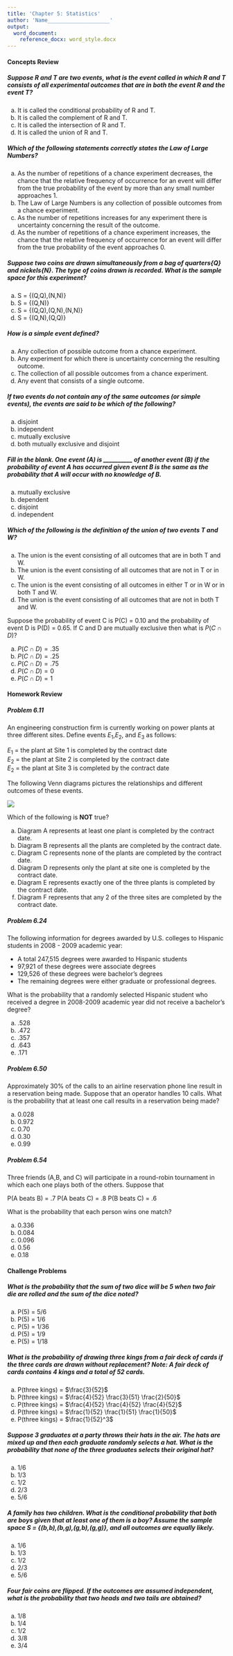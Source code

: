 ```yaml
---
title: 'Chapter 5: Statistics'
author: 'Name____________________'
output: 
  word_document:
    reference_docx: word_style.docx
---
```

<style>
  .pagebreak { page-break-before: always; }
</style>

#### Concepts Review

##### Suppose R and T are two events, what is the event called in which R and T consists of all experimental outcomes that are in both the event R and the event T?

a.	It is called the conditional probability of R and T.
b.	It is called the complement of R and T. 
c.	It is called the intersection of R and T. <answer>
d.	It is called the union of R and T.

##### Which of the following statements correctly states the Law of Large Numbers?

a.	As the number of repetitions of a chance experiment decreases, the chance that the relative frequency of occurrence for an event will differ from the true probability of the event by more than any small number approaches 1.
b.	The Law of Large Numbers is any collection of possible outcomes from a chance experiment.
c.	As the number of repetitions increases for any experiment there is uncertainty concerning the result of the outcome.
d.	As the number of repetitions of a chance experiment increases, the chance that the relative frequency of occurrence for an event will differ from the true probability of the event approaches 0. <answer>

##### Suppose two coins are drawn simultaneously from a bag of quarters{Q} and nickels{N}. The type of coins drawn is recorded. What is the sample space for this experiment?

a. S = {(Q,Q),(N,N)}
b. S = {(Q,N)}
c. S = {(Q,Q),(Q,N),(N,N)} <answer>
d. S = {(Q,N),(Q,Q)}

##### How is a simple event defined?

a.	Any collection of possible outcome from a chance experiment.
b.	Any experiment for which there is uncertainty concerning the resulting outcome.
c.	The collection of all possible outcomes from a chance experiment.
d.	Any event that consists of a single outcome. <answer>

##### If two events do not contain any of the same outcomes (or simple events), the events are said to be which of the following?

a.	disjoint
b.	independent
c.	mutually exclusive
d.	both mutually exclusive and disjoint <answer>

##### Fill in the blank. One event (A) is __________ of another event (B) if the probability of event A has occurred given event B is the same as the probability that A will occur with no knowledge of B.

a.	mutually exclusive
b.	dependent
c.	disjoint
d.	independent

##### Which of the following is the definition of the union of two events T and W?

a.	The union is the event consisting of all outcomes that are in both T and W.
b.	The union is the event consisting of all outcomes that are not in T or in W.
c.	The union is the event consisting of all outcomes in either T or in W or in both T and W. <answer>
d.	The union is the event consisting of all outcomes that are not in both T and W.

Suppose the probability of event C is P(C) = 0.10 and the probability of event D is P(D) = 0.65.  If C and D are mutually exclusive then what is $P(C \cap D)$?

a. $P(C \cap D)=.35$ 
b. $P(C \cap D)=.25$ 
c. $P(C \cap D)=.75$
d. $P(C \cap D)=0$ <answer>
e. $P(C \cap D)=1$

#### Homework Review

#####  Problem 6.11

An engineering construction firm is currently working on power plants at three different sites.  Define events $E_1$,$E_2$, and $E_3$ as follows:  

$E_1$ = the plant at Site 1 is completed by the contract date  
$E_2$ = the plant at Site 2 is completed by the contract date  
$E_2$ = the plant at Site 3 is completed by the contract date  

The following Venn diagrams pictures the relationships and different outcomes of these events.  

![](figures/6_11venn_diagram.PNG)   

Which of the following is **NOT** true?

a.  Diagram A represents at least one plant is completed by the contract date.
b.  Diagram B represents all the plants are completed by the contract date.
c.  Diagram C represents none of the plants are completed by the contract date.
d.  Diagram D represents only the plant at site one is completed by the contract date.
e.  Diagram E represents exactly one of the three plants is completed by the contract date.
f.  Diagram F represents that any 2 of the three sites are completed by the contract date. <answer>

#####  Problem 6.24

The following information for degrees awarded by U.S. colleges to Hispanic students in 2008 - 2009 academic year:

* A total 247,515 degrees were awarded to Hispanic students  
* 97,921 of these degrees were associate degrees
* 129,526 of these degrees were bachelor's degrees
* The remaining degrees were either graduate or professional degrees.

What is the probability that a randomly selected Hispanic student who received a degree in 2008-2009 academic year did not receive a bachelor's degree?

a.  .528 <answer>
b.  .472
c.  .357
d.  .643
e.  .171

#####  Problem 6.50

Approximately 30% of the calls to an airline reservation phone line result in a reservation being made.  Suppose that an operator handles 10 calls.  What is the probability that at least one call results in a reservation being made?

a.  0.028
b.  0.972 <answer>
c.  0.70
d.  0.30
e.  0.99

#####  Problem 6.54

Three friends (A,B, and C) will participate in a round-robin tournament in which each one plays both of the others.  Suppose that

P(A beats B) = .7
P(A beats C) = .8
P(B beats C) = .6

What is the probability that each person wins one match?

a. 0.336
b. 0.084
c. 0.096
d. 0.56
e. 0.18 <answer>

#### Challenge Problems

##### What is the probability that the sum of two dice will be 5 when two fair die are rolled and the sum of the dice noted?

a. P(5) = 5/6
b. P(5) = 1/6
c. P(5) = 1/36
d. P(5) = 1/9 <answer>
e. P(5) = 1/18

##### What is the probability of drawing three kings from a fair deck of cards if the three cards are drawn without replacement? Note: A fair deck of cards contains 4 kings and a total of 52 cards.

a. P(three kings) = $\frac{3}{52}$
b. P(three kings) = $\frac{4}{52} \frac{3}{51} \frac{2}{50}$ <answer>
c. P(three kings) = $\frac{4}{52} \frac{4}{52} \frac{4}{52}$
d. P(three kings) = $\frac{1}{52} \frac{1}{51} \frac{1}{50}$
e. P(three kings) = $\frac{1}{52}^3$

##### Suppose 3 graduates at a party throws their hats in the air.  The hats are mixed up and then each graduate randomly selects a hat.  What is the probability that none of the three graduates selects their original hat?

a. 1/6
b. 1/3
c. 1/2 
d. 2/3 <answer>
e. 5/6

##### A family has two children.  What is the conditional probability that both are boys given that at least one of them is a boy? Assume the sample space S = {(b,b),(b,g),(g,b),(g,g)}, and all outcomes are equally likely.

a. 1/6
b. 1/3 <answer>
c. 1/2 
d. 2/3 
e. 5/6

##### Four fair coins are flipped.  If the outcomes are assumed independent, what is the probability that two heads and two tails are obtained?

a. 1/8
b. 1/4
c. 1/2 
d. 3/8 <answer> 
e. 3/4


